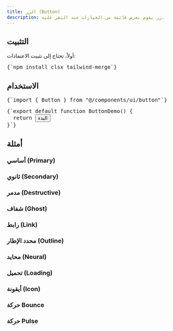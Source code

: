 ```yaml
---
title: الزر (Button)
description: زر يقوم بعرض قائمة من الخيارات عند النقر عليه.
---
```


<ComponentPreview name="button" />

## التثبيت

<div className="not-prose px-4 md:px-0">
  <Step>
    <StepItem title="تثبيت الاعتمادات (Dependencies)">
      أولاً، تحتاج إلى تثبيت الاعتمادات:
      <Pre className="language-bash">{`npm install clsx tailwind-merge`}</Pre>
    </StepItem>
    <StepItem title="إنشاء ملف utils.ts">
      <ComponentUtilsText />
      <ComponentUtils />
    </StepItem>
    <StepItem title="إنشاء مكوّن الزر (Button Component)">
      <ComponentSource name="button" />
    </StepItem>
    <StepItem title="الآن أصبح المكوّن جاهزًا، ويمكنك تعديله وتخصيصه ليتناسب مع احتياجاتك." />
  </Step>
</div>

## الاستخدام
<div className="not-prose space-y-6">
  <Pre className="language-typescript">{`import { Button } from "@/components/ui/button"`}</Pre>
  <Pre className="language-typescript">{`export default function ButtonDemo() {
  return <Button variant={"default"}>البدء</Button>
}`}</Pre>
</div>

## أمثلة 

### أساسي (Primary)
<ComponentPreview name="button" variant="primary" />

### ثانوي (Secondary)
<ComponentPreview name="button" variant="secondary" />

### مدمر (Destructive)
<ComponentPreview name="button" variant="destructive" />

### شفاف (Ghost)
<ComponentPreview name="button" variant="ghost" />

### رابط (Link)
<ComponentPreview name="button" variant="link" />

### محدد الإطار (Outline)
<ComponentPreview name="button" variant="outline" />

### محايد (Neural)
<ComponentPreview name="button" variant="neural" />

### تحميل (Loading)
<ComponentPreview name="button" variant="loading" />

### أيقونة (Icon)
<ComponentPreview name="button" variant="icon" />

### حركة Bounce
<ComponentPreview name="button" variant="bounce" />

### حركة Pulse
<ComponentPreview name="button" variant="pulse" />
